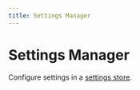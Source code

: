 ---
title: Settings Manager
---


# Settings Manager

Configure settings in a [settings store](/services/settings).

<SettingsManager />
